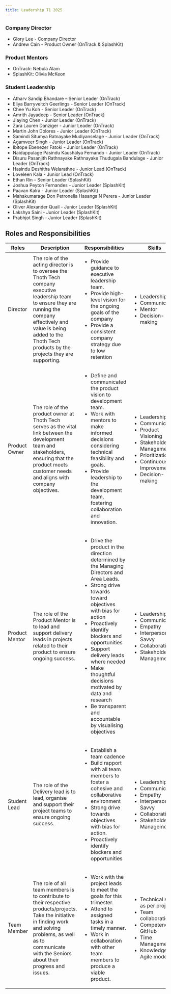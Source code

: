 ```yaml
---
title: Leadership T1 2025
---
```


### Company Director

- Glory Lee - Company Director
- Andrew Cain - Product Owner (OnTrack & SplashKit)

### Product Mentors

- OnTrack: Nebula Alam
- SplashKit: Olivia McKeon

### Student Leadership

- Atharv Sandip Bhandare – Senior Leader (OnTrack)
- Eliya Barryveitch Geerlings - Senior Leader (OnTrack)
- Chee Yu Koh - Senior Leader (OnTrack)
- Amrith Jayadeep - Senior Leader (OnTrack)
- Jiaying Chen - Junior Leader (OnTrack)
- Zara Lauren Danziger - Junior Leader (OnTrack)
- Martin John Dolores - Junior Leader (OnTrack)
- Samindi Situmya Ratnayake Mudiyanselage - Junior Leader (OnTrack)
- Agamveer Singh - Junior Leader (OnTrack)
- Ibitope Ebenezer Fatoki - Junior Leader (OnTrack)
- Naidappulage Pasindu Kaushalya Fernando - Junior Leader (OnTrack)
- Disuru Pasanjith Rathnayake Rathnayake Thudugala Bandulage - Junior Leader (OnTrack)
- Hasindu Deshitha Welarathne - Junior Lead (OnTrack)
- Loveleen Kala - Junior Lead (OnTrack)
- Ethan Rin – Senior Leader (SplashKit)
- Joshua Peyton Fernandes - Junior Leader (SplashKit)
- Paavan Kalra - Junior Leader (SplashKit)
- Mahakumarage Don Petronella Hasanga N Perera - Junior Leader (SplashKit)
- Oliver Alexander Quail - Junior Leader (SplashKit)
- Lakshya Saini - Junior Leader (SplashKit)
- Prabhjot Singh - Junior Leader (SplashKit)

## Roles and Responsibilities

<div class="leadership-table">

| Roles          | Description                                                                                                                                                                                                                                | Responsibilities                                                                                                                                                                                                                                                                                                                                                                                                               | Skills                                                                                                                                                                                              |
| -------------- | ------------------------------------------------------------------------------------------------------------------------------------------------------------------------------------------------------------------------------------------ | ------------------------------------------------------------------------------------------------------------------------------------------------------------------------------------------------------------------------------------------------------------------------------------------------------------------------------------------------------------------------------------------------------------------------------ | --------------------------------------------------------------------------------------------------------------------------------------------------------------------------------------------------- |
| Director       | The role of the acting director is to oversee the Thoth Tech company executive leadership team to ensure they are running the company effectively and value is being added to the Thoth Tech products by the projects they are supporting. | <ul> <li>Provide guidance to executive leadership team. </li> <li> Provide high-level vision for the ongoing goals of the company </li> <li> Provide a consistent company strategy due to low retention </li> </ul>                                                                                                                                                                                                            | <ul> <li>Leadership</li> <li> Communication</li> <li> Mentor</li> <li> Decision-making</li> </ul>                                                                                                   |
| Product Owner  | The role of the product owner at Thoth Tech serves as the vital link between the development team and stakeholders, ensuring that the product meets customer needs and aligns with company objectives.                                     | <ul> <li> Define and communicated the product vision to development team.</li> <li>Work with mentors to make informed decisions considering technical feasibility and goals.</li> <li> Provide leadership to the development team, fostering collaboration and innovation.</li></ul>                                                                                                                                           | <ul> <li>Leadership</li> <li> Communication</li> <li> Product Visioning</li><li>Stakeholder Management </li><li> Prioritization</li><li>Continuous Improvement </li><li>Decision-making </li> </ul> |
| Product Mentor | The role of the Product Mentor is to lead and support delivery leads in projects related to their product to ensure ongoing success.                                                                                                       | <ul> <li> Drive the product in the direction determined by the Managing Directors and Area Leads.</li> <li>Strong drive towards toward objectives with bias for action</li> <li> Proactively identify blockers and opportunities</li> <li> Support delivery leads where needed </li> <li> Make thoughtful decisions motivated by data and research</li><li> Be transparent and accountable by visualising objectives</li></ul> | <ul> <li>Leadership</li> <li> Communication</li> <li> Empathy</li><li>Interpersonal-Savvy </li><li> Collaborative</li><li>Stakeholder Management </li> </ul>                                        |
| Student Lead   | The role of the Delivery lead is to lead, organise and support their project teams to ensure ongoing success.                                                                                                                              | <ul><li>Establish a team cadence</li><li>Build rapport with all team members to foster a cohesive and collaborative environment </li><li>Strong drive towards objectives with bias for action.</li><li>Proactively identify blockers and opportunities</li></ul>                                                                                                                                                               | <ul> <li>Leadership</li> <li> Communication</li> <li> Empathy</li><li>Interpersonal-Savvy </li><li> Collaborative</li><li>Stakeholder Management </li> </ul>                                        |
| Team Member    | The role of all team members is to contribute to their respective products/projects. Take the initiative in finding work and solving problems, as well as to communicate with the Seniors about their progress and issues.                 | <ul><li>Work with the project leads to meet the goals for this trimester.</li><li>Attend to assigned tasks in a timely manner.</li><li>Work in collaboration with other team members to produce a viable product.</li></ul>                                                                                                                                                                                                    | <ul><li>Technical skills as per project</li><li>Team collaboration</li><li>Competence in GitHub</li><li>Time Management</li><li>Knowledge of Agile model</li></ul>                                  |

</div>
